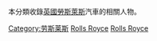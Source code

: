本分類收錄[[英國|英國]][[勞斯萊斯|勞斯萊斯]]汽車的相關人物。

[[Category:劳斯莱斯|Category:劳斯莱斯]]
[[Category:英國各公司人物|Rolls Royce]]
[[Category:各汽車公司相關人物|Rolls Royce]]